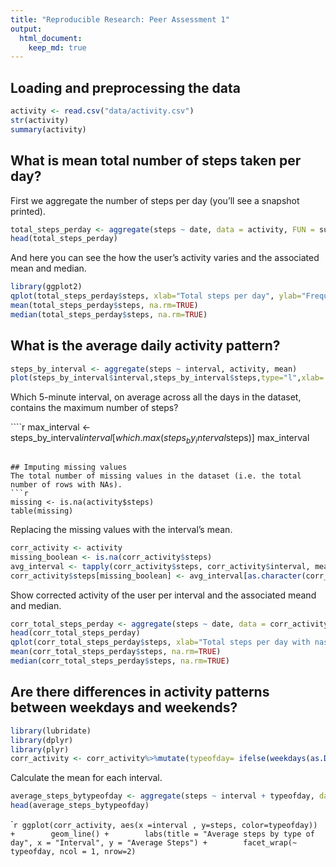 ---
title: "Reproducible Research: Peer Assessment 1"
output: 
  html_document:
    keep_md: true
---


## Loading and preprocessing the data
```{r reading, cache=TRUE}
activity <- read.csv("data/activity.csv")
str(activity)
summary(activity)
```


## What is mean total number of steps taken per day?
First we aggregate the number of steps per day (you'll see a snapshot printed).
```{r aggregate and print the number of steps per day}
total_steps_perday <- aggregate(steps ~ date, data = activity, FUN = sum, na.rm = TRUE)
head(total_steps_perday)
```

And here you can see the how the user's activity varies and the associated mean and median.

```{r print a barplot, and calculate the mean and median}
library(ggplot2)
qplot(total_steps_perday$steps, xlab="Total steps per day", ylab="Frequency")
mean(total_steps_perday$steps, na.rm=TRUE)
median(total_steps_perday$steps, na.rm=TRUE)
```

## What is the average daily activity pattern?
```{r}
steps_by_interval <- aggregate(steps ~ interval, activity, mean)
plot(steps_by_interval$interval,steps_by_interval$steps,type="l",xlab= "Interval", ylab="Average Number of Steps", main="Average Number of Steps by Interval over time")
```

Which 5-minute interval, on average across all the days in the dataset, contains the maximum number of steps?

````{r max number of steps}
max_interval <- steps_by_interval$interval[which.max(steps_by_interval$steps)]
max_interval

```

## Imputing missing values
The total number of missing values in the dataset (i.e. the total number of rows with NAs).
```{r number of missing values}
missing <- is.na(activity$steps)
table(missing)
```
Replacing the missing values with the interval's mean.

```{r replace missing with mean}
corr_activity <- activity
missing_boolean <- is.na(corr_activity$steps)
avg_interval <- tapply(corr_activity$steps, corr_activity$interval, mean, na.rm=TRUE)
corr_activity$steps[missing_boolean] <- avg_interval[as.character(corr_activity$interval[missing_boolean])]
```
Show corrected activity of the user per interval and the associated meand and median.

```{r print the corrected results}
corr_total_steps_perday <- aggregate(steps ~ date, data = corr_activity, FUN = sum, na.rm = TRUE)
head(corr_total_steps_perday)
qplot(corr_total_steps_perday$steps, xlab="Total steps per day with nas corrected", ylab="Frequency")
mean(corr_total_steps_perday$steps, na.rm=TRUE)
median(corr_total_steps_perday$steps, na.rm=TRUE)
```

## Are there differences in activity patterns between weekdays and weekends?
```{r determine weekday or weekend}
library(lubridate)
library(dplyr)
library(plyr)
corr_activity <- corr_activity%>%mutate(typeofday= ifelse(weekdays(as.Date(corr_activity$date))=="zondag" | weekdays(as.Date(corr_activity$date))=="zaterdag", "Weekend", "Weekday"))
```

Calculate the mean for each interval.

```{r plot by type of day}
average_steps_bytypeofday <- aggregate(steps ~ interval + typeofday, data = corr_activity, FUN = mean, na.rm = TRUE)
head(average_steps_bytypeofday)
```

````{r plot by typeofday}
ggplot(corr_activity, aes(x =interval , y=steps, color=typeofday)) +
       geom_line() +
       labs(title = "Average steps by type of day", x = "Interval", y = "Average Steps") +
       facet_wrap(~ typeofday, ncol = 1, nrow=2)
```
